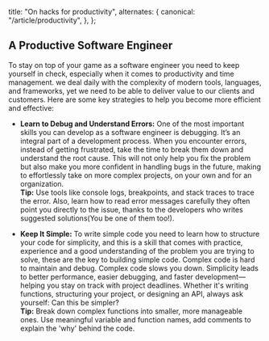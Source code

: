 
  title: "On hacks for productivity",
  alternates: {
    canonical: "/article/productivity",
  },
};

## A Productive Software Engineer

<AnimatedName />

To stay on top of your game as a software engineer you need to keep yourself in check, especially when it comes to productivity and time management. we deal daily with the complexity of modern tools, languages, and frameworks, yet we need to be able to deliver value to our clients and customers. Here are some key strategies to help you become more efficient and effective:

- **Learn to Debug and Understand Errors:** One of the most important skills you can develop as a software engineer is debugging. It’s an integral part of a development process. When you encounter errors, instead of getting frustrated, take the time to break them down and understand the root cause. This will not only help you fix the problem but also make you more confident in handling bugs in the future, making to effortlessly take on more complex projects, on your own and for an organization. <br/>**Tip:** Use tools like console logs, breakpoints, and stack traces to trace the error. Also, learn how to read error messages carefully they often point you directly to the issue, thanks to the developers who writes suggested solutions(You be one of them too!).

- **Keep It Simple:** To write simple code you need to learn how to structure your code for simplicity, and this is a skill that comes with practice, experience and a good understanding of the problem you are trying to solve, these are the key to building simple code. Complex code is hard to maintain and debug. Complex code slows you down. Simplicity leads to better performance, easier debugging, and faster development—helping you stay on track with project deadlines. Whether it's writing functions, structuring your project, or designing an API, always ask yourself: Can this be simpler? <br/>**Tip:** Break down complex functions into smaller, more manageable ones. Use meaningful variable and function names, add comments to explain the 'why' behind the code.
